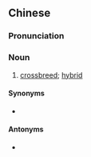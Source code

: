 {{also|杂交种}}
==Chinese==
{{zh-forms|s=杂交种|type=21}}

===Pronunciation===
{{zh-pron
|m=zájiāozhǒng
|cat=n
}}

===Noun===
{{zh-noun}}

# [[crossbreed]]; [[hybrid]]

====Synonyms====
* {{zh-l|雜種}}

====Antonyms====
* {{zh-l|純種}}